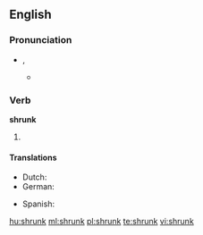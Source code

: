 ==English==

===Pronunciation===
* {{IPA|/ˈʃɹʌŋk/}}, {{SAMPA|/SrVNk/}}
** {{audio|En-us-shrunk.ogg|Audio (US)}}

===Verb===
'''shrunk'''

# {{past of|[[shrink]]}}

====Translations====
{{trans-top|past participle of shrink}}
* Dutch: {{t+|nl|gekrompen}}
* German: {{t+|de|geschrumpft}}
{{trans-mid}}
* Spanish: {{t-|es|encogido}}
{{trans-bottom}}

[[hu:shrunk]]
[[ml:shrunk]]
[[pl:shrunk]]
[[te:shrunk]]
[[vi:shrunk]]